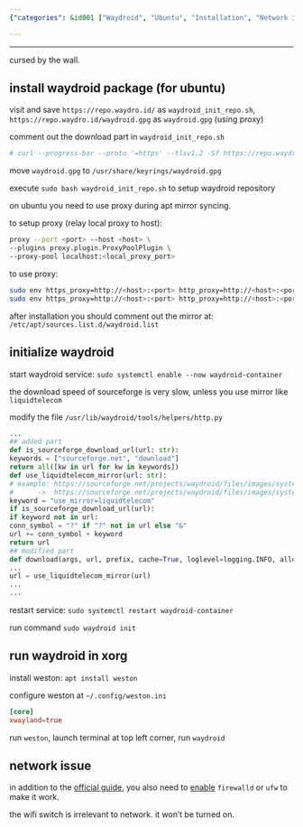 ```yaml
---
{"categories": &id001 ["Waydroid", "Ubuntu", "Installation", "Network issues", "Firewalld", "Ufw", "Wifi switch"], "category": "Troubleshooting", "date": "2023-12-21 15:43:49", "description": "This article provides step-by-step instructions for installing Waydroid on Ubuntu and offers troubleshooting tips for network issues. It explains how to enable firewalld or ufw to resolve connectivity problems, while also clarifying the difference between the wifi switch and its effect on connectivity.", "tags": *id001, "title": "Waydroid installation steps"}

---
```


------

cursed by the wall.

## install waydroid package (for ubuntu)

visit and save `https://repo.waydro.id/` as `waydroid_init_repo.sh`, `https://repo.waydro.id/waydroid.gpg` as `waydroid.gpg` (using proxy)

comment out the download part in `waydroid_init_repo.sh`

```bash
# curl --progress-bar --proto '=https' --tlsv1.2 -Sf https://repo.waydro.id/waydroid.gpg --output /usr/share/keyrings/waydroid.gpg

```

move `waydroid.gpg` to `/usr/share/keyrings/waydroid.gpg`

execute `sudo bash waydroid_init_repo.sh` to setup waydroid repository

on ubuntu you need to use proxy during apt mirror syncing.

to setup proxy (relay local proxy to host):

```bash
proxy --port <port> --host <host> \
--plugins proxy.plugin.ProxyPoolPlugin \
--proxy-pool localhost:<local_proxy_port>

```

to use proxy:

```bash
sudo env https_proxy=http://<host>:<port> http_proxy=http://<host>:<port> all_proxy=http://<host>:<port> apt update
sudo env https_proxy=http://<host>:<port> http_proxy=http://<host>:<port> all_proxy=http://<host>:<port> apt install waydroid -y

```

after installation you should comment out the mirror at: `/etc/apt/sources.list.d/waydroid.list`

## initialize waydroid

start waydroid service: `sudo systemctl enable --now waydroid-container`

the download speed of sourceforge is very slow, unless you use mirror like `liquidtelecom`

modify the file `/usr/lib/waydroid/tools/helpers/http.py`

```python
...
## added part
def is_sourceforge_download_url(url: str):
keywords = ["sourceforge.net", "download"]
return all([kw in url for kw in keywords])
def use_liquidtelecom_mirror(url: str):
# example: https://sourceforge.net/projects/waydroid/files/images/system/lineage/waydroid_x86_64/lineage-18.1-20231216-VANILLA-waydroid_x86_64-system.zip/download
#      ->  https://sourceforge.net/projects/waydroid/files/images/system/lineage/waydroid_x86_64/lineage-18.1-20231216-VANILLA-waydroid_x86_64-system.zip/download?use_mirror=liquidtelecom
keyword = "use_mirror=liquidtelecom"
if is_sourceforge_download_url(url):
if keyword not in url:
conn_symbol = "?" if "?" not in url else "&"
url += conn_symbol + keyword
return url
## modified part
def download(args, url, prefix, cache=True, loglevel=logging.INFO, allow_404=False):
...
url = use_liquidtelecom_mirror(url)
...
...

```

restart service: `sudo systemctl restart waydroid-container`

run command `sudo waydroid init`

## run waydroid in xorg

install weston: `apt install weston`

configure weston at `~/.config/weston.ini`

```toml
[core]
xwayland=true

```

run `weston`, launch terminal at top left corner, run `waydroid`

## network issue

in addition to the [official guide](https://docs.waydro.id/debugging/networking-issues), you also need to [enable](https://github.com/waydroid/waydroid/issues/656#issuecomment-1422650240) `firewalld` or `ufw` to make it work.

the wifi switch is irrelevant to network. it won't be turned on.


